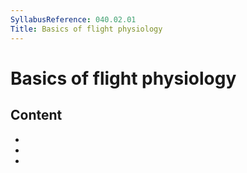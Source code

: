 ```yaml
---
SyllabusReference: 040.02.01
Title: Basics of flight physiology
---
```


# Basics of flight physiology

## Content

- <Link href="040.02.01.01" />
- <Link href="040.02.01.02" />
- <Link href="040.02.01.03" />
